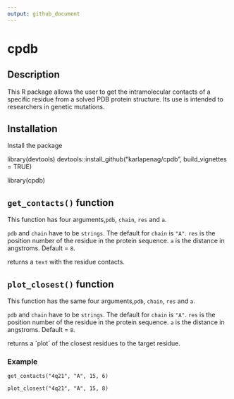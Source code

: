 ```yaml
---
output: github_document
---
```


<!-- README.md is generated from README.Rmd. Please edit that file -->


# cpdb

<!-- badges: start -->
<!-- badges: end -->

## Description
This R package allows the user to get the intramolecular contacts of a specific residue from a solved PDB protein structure. Its use is intended to researchers in genetic mutations.

## Installation
Install the package

library(devtools)
devtools::install_github("karlapenag/cpdb", build_vignettes = TRUE)


library(cpdb)


## `get_contacts()` function

This function has four arguments,`pdb`, `chain`, `res` and `a`.

`pdb` and `chain` have to be `strings`. The default for `chain` is `"A"`.
`res` is the position number of the residue in the protein sequence.
`a` is the distance in angstroms. Default = `8`. 

returns a `text` with the residue contacts.

## `plot_closest()` function

This function has the same four arguments,`pdb`, `chain`, `res` and `a`.

`pdb` and `chain` have to be `strings`. The default for `chain` is `"A"`.
`res` is the position number of the residue in the protein sequence.
`a` is the distance in angstroms. Default = `8`. 

returns a ´plot´ of the closest residues to the target residue.

### Example

`get_contacts("4q21", "A", 15, 6)`



`plot_closest("4q21", "A", 15, 8)`

